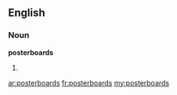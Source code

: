 ==English==

===Noun===
'''posterboards'''

# {{plural of|[[posterboard]]}}

[[ar:posterboards]]
[[fr:posterboards]]
[[my:posterboards]]